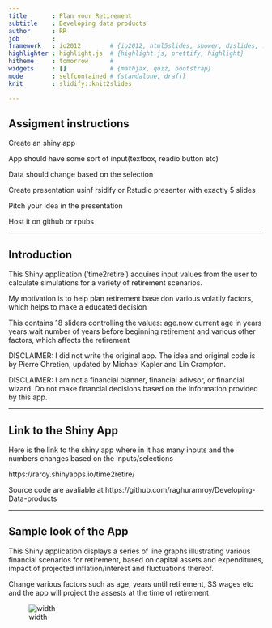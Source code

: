 ```yaml
---
title       : Plan your Retirement
subtitle    : Developing data products
author      : RR
job         : 
framework   : io2012        # {io2012, html5slides, shower, dzslides, ...}
highlighter : highlight.js  # {highlight.js, prettify, highlight}
hitheme     : tomorrow      # 
widgets     : []            # {mathjax, quiz, bootstrap}
mode        : selfcontained # {standalone, draft}
knit        : slidify::knit2slides

---
```


## Assigment instructions

Create an shiny app

App should have some sort of input(textbox, readio button etc)

Data should change based on the selection

Create presentation usinf rsidify or Rstudio presenter with exactly 5 slides

Pitch your idea in the presentation

Host it on github or rpubs

---

## Introduction

This Shiny application ('time2retire') acquires input values from the user to calculate simulations for a variety of retirement scenarios.

My motivation is to help plan retirement base don various volatily factors, which helps to make a educated decision

This contains 18 sliders controlling the values: age.now current age in years years.wait number of years before beginning retirement and various
other factors, which affects the retirement

DISCLAIMER: I did not write the original app. The idea and original code is by Pierre Chretien, updated by Michael Kapler and Lin Crampton. 

DISCLAIMER: I am not a financial planner, financial adivsor, or financial wizard. Do not make financial decisions based on the information provided by this app.

---

## Link to the Shiny App

Here is the link to the shiny app where in it has many inputs and the numbers changes based on the inputs/selections

https://raroy.shinyapps.io/time2retire/

Source code are avaliable at https://github.com/raghuramroy/Developing-Data-products

---

## Sample look of the App

This Shiny application displays a series of line graphs illustrating various financial scenarios for retirement, based on capital assets and expenditures, impact of projected inflation/interest and fluctuations thereof.

Change various factors such as age, years until retirement, SS wages etc and the app will project the assests at the time of retirement 


![width](sample.png)

